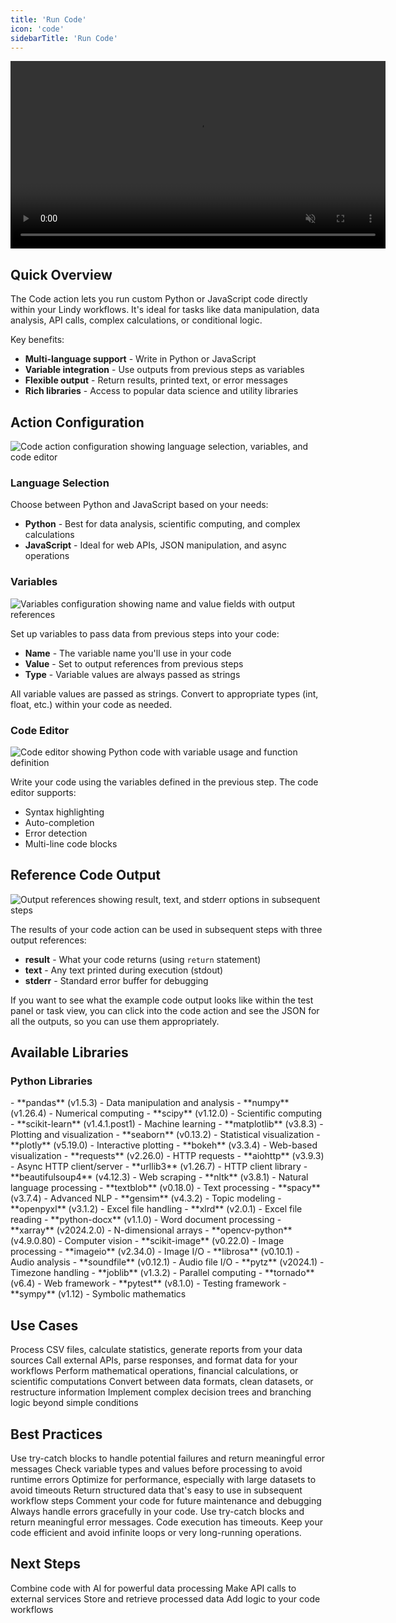 ```yaml
---
title: 'Run Code'
icon: 'code'
sidebarTitle: 'Run Code'
---
```


<div style={{ display: 'flex', justifyContent: 'center', margin: '2rem 0' }}>
  <div className="video-card">
    <video
      src="/lindy-brand-assets/run-code-overview.mp4"
      width="600"
      autoPlay
      muted
      loop
      playsInline
      style={{ display: 'block', width: '100%', borderRadius: '16px' }}
    />
  </div>
</div>

## Quick Overview

The Code action lets you run custom Python or JavaScript code directly within your Lindy workflows. It's ideal for tasks like data manipulation, data analysis, API calls, complex calculations, or conditional logic.

Key benefits:
- **Multi-language support** - Write in Python or JavaScript
- **Variable integration** - Use outputs from previous steps as variables
- **Flexible output** - Return results, printed text, or error messages
- **Rich libraries** - Access to popular data science and utility libraries

## Action Configuration

<Frame>
  <img src="/lindy-brand-assets/code-language-choices.png" alt="Code action configuration showing language selection, variables, and code editor" />
</Frame>

### Language Selection

Choose between Python and JavaScript based on your needs:
- **Python** - Best for data analysis, scientific computing, and complex calculations
- **JavaScript** - Ideal for web APIs, JSON manipulation, and async operations

### Variables

<Frame>
  <img src="/lindy-brand-assets/code-variables.png" alt="Variables configuration showing name and value fields with output references" />
</Frame>

Set up variables to pass data from previous steps into your code:
- **Name** - The variable name you'll use in your code
- **Value** - Set to output references from previous steps
- **Type** - Variable values are always passed as strings

<Warning>
All variable values are passed as strings. Convert to appropriate types (int, float, etc.) within your code as needed.
</Warning>

### Code Editor

<Frame>
  <img src="/lindy-brand-assets/code-editor.png" alt="Code editor showing Python code with variable usage and function definition" />
</Frame>

Write your code using the variables defined in the previous step. The code editor supports:
- Syntax highlighting
- Auto-completion
- Error detection
- Multi-line code blocks

## Reference Code Output

<Frame>
  <img src="/lindy-brand-assets/code-variables-reference.png" alt="Output references showing result, text, and stderr options in subsequent steps" />
</Frame>

The results of your code action can be used in subsequent steps with three output references:

- **result** - What your code returns (using `return` statement)
- **text** - Any text printed during execution (stdout)
- **stderr** - Standard error buffer for debugging

<Tip>
If you want to see what the example code output looks like within the test panel or task view, you can click into the code action and see the JSON for all the outputs, so you can use them appropriately.
</Tip>

## Available Libraries

### Python Libraries

<AccordionGroup>
  <Accordion title="Data Science & Analytics">
    - **pandas** (v1.5.3) - Data manipulation and analysis
    - **numpy** (v1.26.4) - Numerical computing
    - **scipy** (v1.12.0) - Scientific computing
    - **scikit-learn** (v1.4.1.post1) - Machine learning
    - **matplotlib** (v3.8.3) - Plotting and visualization
    - **seaborn** (v0.13.2) - Statistical visualization
    - **plotly** (v5.19.0) - Interactive plotting
    - **bokeh** (v3.3.4) - Web-based visualization
  </Accordion>

  <Accordion title="Web & API">
    - **requests** (v2.26.0) - HTTP requests
    - **aiohttp** (v3.9.3) - Async HTTP client/server
    - **urllib3** (v1.26.7) - HTTP client library
    - **beautifulsoup4** (v4.12.3) - Web scraping
  </Accordion>

  <Accordion title="Text & NLP">
    - **nltk** (v3.8.1) - Natural language processing
    - **textblob** (v0.18.0) - Text processing
    - **spacy** (v3.7.4) - Advanced NLP
    - **gensim** (v4.3.2) - Topic modeling
  </Accordion>

  <Accordion title="File & Data Processing">
    - **openpyxl** (v3.1.2) - Excel file handling
    - **xlrd** (v2.0.1) - Excel file reading
    - **python-docx** (v1.1.0) - Word document processing
    - **xarray** (v2024.2.0) - N-dimensional arrays
  </Accordion>

  <Accordion title="Media & Image Processing">
    - **opencv-python** (v4.9.0.80) - Computer vision
    - **scikit-image** (v0.22.0) - Image processing
    - **imageio** (v2.34.0) - Image I/O
    - **librosa** (v0.10.1) - Audio analysis
    - **soundfile** (v0.12.1) - Audio file I/O
  </Accordion>

  <Accordion title="Utilities">
    - **pytz** (v2024.1) - Timezone handling
    - **joblib** (v1.3.2) - Parallel computing
    - **tornado** (v6.4) - Web framework
    - **pytest** (v8.1.0) - Testing framework
    - **sympy** (v1.12) - Symbolic mathematics
  </Accordion>
</AccordionGroup>

## Use Cases

<AccordionGroup>
  <Accordion title="Data Analysis">
    Process CSV files, calculate statistics, generate reports from your data sources
  </Accordion>
  
  <Accordion title="API Integration">
    Call external APIs, parse responses, and format data for your workflows
  </Accordion>
  
  <Accordion title="Complex Calculations">
    Perform mathematical operations, financial calculations, or scientific computations
  </Accordion>
  
  <Accordion title="Data Transformation">
    Convert between data formats, clean datasets, or restructure information
  </Accordion>

  <Accordion title="Conditional Logic">
    Implement complex decision trees and branching logic beyond simple conditions
  </Accordion>
</AccordionGroup>

## Best Practices

<AccordionGroup>
  <Accordion title="Error Handling">
    Use try-catch blocks to handle potential failures and return meaningful error messages
  </Accordion>
  
  <Accordion title="Variable Validation">
    Check variable types and values before processing to avoid runtime errors
  </Accordion>
  
  <Accordion title="Efficient Code">
    Optimize for performance, especially with large datasets to avoid timeouts
  </Accordion>
  
  <Accordion title="Clear Returns">
    Return structured data that's easy to use in subsequent workflow steps
  </Accordion>
  
  <Accordion title="Documentation">
    Comment your code for future maintenance and debugging
  </Accordion>
</AccordionGroup>

<Tip>
Always handle errors gracefully in your code. Use try-catch blocks and return meaningful error messages.
</Tip>

<Warning>
Code execution has timeouts. Keep your code efficient and avoid infinite loops or very long-running operations.
</Warning>

## Next Steps

<CardGroup cols={2}>
  <Card title="AI Agents" href="/fundamentals/lindy-101/ai-agents" icon="brain-circuit">
    Combine code with AI for powerful data processing
  </Card>
  <Card title="HTTP Request" href="/skills/by-lindy/http-request" icon="globe">
    Make API calls to external services
  </Card>
  <Card title="Knowledge Base" href="/fundamentals/lindy-101/knowledge-base" icon="database">
    Store and retrieve processed data
  </Card>
  <Card title="Conditions" href="/fundamentals/lindy-101/conditions" icon="network-wired">
    Add logic to your code workflows
  </Card>
</CardGroup>